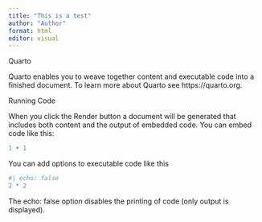 ```yaml
---
title: "This is a test"
author: "Author"
format: html
editor: visual
---
```


Quarto

Quarto enables you to weave together content and executable code into a finished document. To learn more about Quarto see https://quarto.org.

Running Code

When you click the Render button a document will be generated that includes both content and the output of embedded code. You can embed code like this:

```r
1 + 1
```
You can add options to executable code like this

```r
#| echo: false
2 * 2
```

The echo: false option disables the printing of code (only output is displayed).
